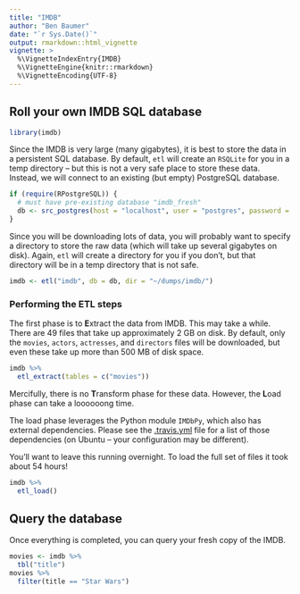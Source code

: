 ```yaml
---
title: "IMDB"
author: "Ben Baumer"
date: "`r Sys.Date()`"
output: rmarkdown::html_vignette
vignette: >
  %\VignetteIndexEntry{IMDB}
  %\VignetteEngine{knitr::rmarkdown}
  %\VignetteEncoding{UTF-8}
---
```


## Roll your own IMDB SQL database

```r
library(imdb)
```

Since the IMDB is very large (many gigabytes), it is best to store the data in a persistent SQL database. By default, `etl` will create an `RSQLite` for you in a temp directory -- but this is not a very safe place to store these data. Instead, we will connect to an existing (but empty) PostgreSQL database. 

```r
if (require(RPostgreSQL)) {
  # must have pre-existing database "imdb_fresh"
  db <- src_postgres(host = "localhost", user = "postgres", password = "postgres", dbname = "imdb")
}
```

Since you will be downloading lots of data, you will probably want to specify a directory to store the raw data (which will take up several gigabytes on disk). Again, `etl` will create a directory for you if you don't, but that directory will be in a temp directory that is not safe. 

```r
imdb <- etl("imdb", db = db, dir = "~/dumps/imdb/")
```

### Performing the ETL steps

The first phase is to **E**xtract the data from IMDB. This may take a while. There are 49 files that take up approximately 2 GB on disk. By default, only the `movies`, `actors`, `actresses`, and `directors` files will be downloaded, but even these take up more than 500 MB of disk space. 

```r
imdb %>%
  etl_extract(tables = c("movies"))
```

Mercifully, there is no **T**ransform phase for these data. However, the **L**oad phase can take a loooooong time. 

The load phase leverages the Python module `IMDbPy`, which also has external dependencies. Please see the [.travis.yml](https://github.com/beanumber/imdb/blob/master/.travis.yml) file for a list of those dependencies (on Ubuntu -- your configuration may be different). 

You'll want to leave this running overnight. To load the full set of files it took about 54 hours!

```r
imdb %>%
  etl_load()
```

## Query the database

Once everything is completed, you can query your fresh copy of the IMDB.

```r
movies <- imdb %>%
  tbl("title")
movies %>%
  filter(title == "Star Wars")
```

